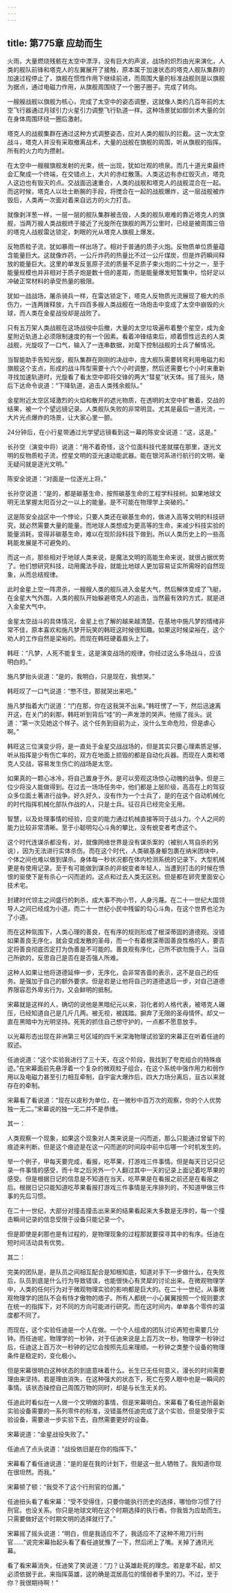 ```yaml
---
---
---
```

title: 第775章 应劫而生
---



火雨，大量燃烧残骸在太空中漂浮，没有巨大的声波，战场的炽烈由光来演化，人类的舰队前锋和塔克人的左翼展开了接触，原本属于加速状态的塔克人舰队集群的加速过程停止了，旗舰在惯性作用下继续前进，而周围大量的标准战舰则是以旗舰为据点，通过电磁力作用，从旗舰周围绕了一个圈子圈子。完成了转向。

一艘艘战舰以旗舰为核心，完成了太空中的姿态调整，这就像人类的几百年前的太空飞行器通过月球引力火星引力调整飞行轨道一样。这种场景犹如御剑术大量的剑在身体周围环绕一圈后激射。

塔克人的战舰集群在通过这种方式调整姿态，应对人类的舰队的拦截。这一次太空战斗，塔克人并没有采取撤离战术，大量的战舰在旗舰的周围，听从旗舰的指挥。所有的火力均为攒射。

在太空中一艘艘旗舰发射的光束，统一出现，犹如壮观的喷泉。而几十道光束最终会汇聚成一个终端，在交错点上，大片的赤红散落。人类这边有赤红毁灭点，塔克人这边也有毁灭的点。交战面迅速重合，人类的战舰和塔克人的战舰混合在一起。而这时候，塔克人以壮士断腕的手段，将搅合在一起的战舰爆炸，这一层战舰被炸毁后，人类再一次面对着来自远方的火力打击。

就像剥洋葱一样，一层一层的舰队集群被击毁，人类的舰队艰难的靠近塔克人的旗舰，当两万艘人类战舰终于接近了光旋所在旗舰的两万公里时，已经是被周围三倍的塔克人战舰雷达锁定，刺眼的光从塔克人旗舰上爆发。

反物质粒子流，犹如暴雨一样出场了。相对于普通的质子火炮。反物质单位质量蕴含能量巨大。这就像炸药，一公斤炸药的热量比不过一公斤煤炭，但是炸药瞬间释放的能量巨大。这里的单发反氢原子流的质量不足质子束火炮的二十分之一，至于能量规模也并非相对于质子炮是数十倍的差距，而是能量爆发短暂集中，恰好足以冲破正常材料的承受热量的极限。

犹如一战战场，屠杀骑兵一样，在雷达锁定下，塔克人反物质光流展现了极大的杀伤力，一连两拨释放，九千四百多艘人类战舰在一场炮击中变成了太空中崩毁的火球，而人类在金星战役却是战败了。

只有五万架人类战舰在这场战役中后撤，大量的太空垃圾遍布着整个星空，成为金星附近轨道上必须限制速度的有一个因素。看着冲锋结束后，顺着惯性远去的人类战舰，光旋叹了一口气，输入了一连串数据，对麾下控制战舰的士兵了解情况。

当智能助手告知光旋，舰队集群在刚刚的决战中，庞大舰队需要转弯利用电磁力和旗舰这个支点，形成的战斗阵型需要十六个小时调整，然后还需要七个小时来重新寻找加速轨道时，光旋看了看太空中即将交锋的两大“彗星”状天体。摇了摇头，随后下达命令说道：“下降轨道，追击人类残余舰队。”

金星附近太空区域激烈的火焰和散开的遮光物质，在透明的太空中扩散着，交战的结果，被一个个望远镜记录。人类舰队失败的非常明显。尤其是最后一道光流，一大片光点爆炸的场景，让大家心里一颤。

24分钟后，在小行星带通过光学望远镜看到这一幕的陈安全说道：“这，这是。”

长孙空（演变中将）说道：“用不着奇怪，这个位面科技代差就摆在那里，逐光文明的反物质粒子流，控星文明的亚光速动能武器。能在银河系进行航行的文明，毫无疑问就是逐光文明。”

陈安全说道：“对面是一位逐光上将。”

长孙空说道：“是的，都是碳基生命，按照碳基生命的工程学科技树。如果地球文明无法掌握太阳百分之一以上的能量。是不可能在物理学上突破的。”

这是陈安全战区中一个悖论，只要人类还在碳基生命的，做进入高等文明的科技研究，就必然需要大量的能量。而地球人类想成为更高等的生命，来减少科技实验的能量消耗，变得非碳基生命，难以在现阶段科技下做到。所以人类历史上的一些高耗能发展是不可避免的。

而这一点，那些相对于地球人类来说，是魔法文明的高能生命来说，就很占据优势了。他们想研究科技，动用魔法手段，就能比地球人更加容易证实所需呀的自然现象，从而总结规律。

此时金星上空一阵肃杀，一艘艘人类的舰队进入金星大气，然后解体变成了飞艇，在金星大气外围，人类的舰队开始躲避塔克人的追击，当然最有效的方式，就是进入金星大气中。

金星太空战斗的具体情况，金星上也了解的越来越清楚。在基地中施凡梦的情绪非常不佳，原本喜欢和施凡梦开玩笑的韩旺这时候很知趣。如果这时候梁裕在，这个劝人的工作自然是梁裕的。而现在韩旺硬着眉头上了。

韩旺：“凡梦，人死不能复生，这是演变战场的规律，你经过这么多场战斗，应该明白的。”

施凡梦抬头说道：“是的，我明白，只是现在，我想哭。”

韩旺叹了一口气说道：“憋不住，那就哭出来吧。”

施凡梦指着大门说道：“门在那，你在这我哭不出来。”韩旺愣了一下，然后迅速离开这，在关门的刹那，韩旺听到背后“哇”的一声发泄的哭声。他摇了摇头。说道：“第一次见她这个样子。这个任务到目前为止，没什么生命危险，但是虐心啊。”

韩旺这三位演变少将，是一直处于金星交战战场的，但是其实只要心理素质足够，听从指挥是少有伤亡率的，双方在地面上损毁的都是自动化兵器。而现在人类和塔克人交战，容易发生伤亡的战场是太空。

如果真的一颗心冰冷，将自己置身于外。是可以旁观这场惊心动魄的战争。但是三位少将没人能做得到。在过去一场场任务中，他们都是上层阶级，高高在上的驾驭众多位面土著进行战争。好久好久，没有作为一个士兵了，是的在这个自动机械化的时代指挥机械化部队作战的人，只是士兵。征召兵已经完全无用。

智慧，以及处理事情的经验，应变的能力通过机械直接等同于战斗力。个人之间的能力比较非常清晰。至于小聪明勾心斗角的攀比，没有蜕变者考虑这个。

这个时代连谋杀都没有，对，就像网络世界是没有谋杀案的（被别人骂自杀的另说），因为无法进行实体杀伤。而在这个时代，人类碳基身躯包裹在纳米团块中，个体之间也难以做到谋杀。身体每一秒状况都在体内检测系统的记录下。大型机械更是有使用记录。至于有可能做到谋杀的非蜕变者年轻人，当遭到打击的时候在愤恨的驱使下是有杀心一闪而逝的。这点和过去人类无区别。但是都在卵壳里面安心技术宅。

封建时代领主之间盛行的刺杀，成大事不拘小节，人身污蔑。在二十一世纪大国领导人之间已经成为小道。而二十一世纪小民中残留的勾心斗角，在这个世界也沦为了小道。

而在这种氛围下，人类心理的善良，在有序的规则形成了根深蒂固的道德观。没错如果善良无序化，就会变成发散的圣母，而一个有着根深蒂固善良性格的人，要否定将善良彻底否定打为伪善是不可能的。善良观有序化，己所不欲勿施于人，当自己所欲的，反思自己是否在是否强人所难。

这种人如果让他将道德延伸一步，无序化，会非常吝啬的表示，这不是自己的任务。是强加于自己的额外要求。但是若是让他将自己的道德退后一步，对自己道德界限容忍外卑劣行为，又会鲜明的抵制。

宋幕就是这样的人，确切的说他是黑暗纪元以来，羽化者的人格代表，被塔克人碾压，已经知道自己是几斤几两。被无视，被践踏。摒弃了无限的圣母情怀。却又一直在黑暗中为光明坚持。死死的抓住自己想守护的，一点都不愿意放手。

以光幕形态出现在非洲第三号区域的四千米深海物理试验室的宋幕正在听着任迪的叙述。

任迪说道：“这个实验我进行了三十天，在这个阶段，我找到了夸克组合的特殊痕迹。”在宋幕面前先悬浮着一个复杂的微观粒子组合，在这个系统中强作用力和弱作用以及电磁力甚至引力相互牵制，自宇宙大爆炸后，四大力场分离后，亘古以来就存在的牵制。

宋幕看了看说道：“现在以皮秒为单位，在一微秒中百万次的观察，你的个人优势独一无二。”宋幕说的独一无二并不是恭维。

其一：

人类观察一个现象，如果这个现象对人类来说是一闪而逝，那么只能通过曾留下的痕迹来判断。但是这个痕迹是在这一闪而逝的时间段中前中后哪一个时机发生的。

举一个例子，甲每天要完成，看报，吃苹果，打游戏三件事情。但是每天日记只记录一件事情的感受，而十年之后另外一个人翻过其中一天的记录上面记着吃苹果的感受。但是根据日记的信息是不知道在当天，吃苹果是在看报之前还是在看报之后。根据日记只能知道吃苹果看报打游戏三件事情是无序排列的，不知道甲做三件事的先后习惯。

在二十一世纪，大部分对撞击撞击出来来的结果看起来大多数是无序的，每一个撞击瞬间记录的信息受限于设备只能记录一个。

但是即使是刹那也是有过程的，是物理现象的过程那就要探寻其中的有序。任迪在短时间活动具有优势。

其二：

完美的团队是，是队员之间相互配合是知根知底，知道对手下一步做什么，在失败后，队员到底是什么行为导致错误，也能很快心有灵犀的讨论出来。在微观物理学中，人类的任何行为对于微观物理实验的影响都是巨大的。在二十一世纪，从事微观物理学的团队不会有恃才傲物的痞子。所有人都统一小心翼翼按照一个规则要求在统一的指挥下，对不同的方向可能进行研究。而在这时间内，单单各个零件的温度都不同了。

而现在，这个实验任迪是一个人在做。一个个人组成的团队讨论再短也需要几分钟。而任迪呢，物理学的一秒钟，对于任迪来说是上百万次一秒。物理学一秒钟过后，任迪这上百万次一秒钟的记忆会按照先后来理顺。一秒钟之类整个设备的物理条件是稳定的，变化极小。

但是宋幕很明白这种状态的到底意味着什么。长生已无任何意义，漫长的时间需要理由来坚持。若是理由消失，在这种强大的状态下，死亡在旁人眼中也是一瞬间的事情。该状态操控自己周围万物的同时，却是与长生无关的。

任迪此时看似在一人做一个文明做的事情，但是宋幕明白。宋幕看了看任迪所最新实验设备需要的一系列零件的标准，没错虽然任迪完成了这个实验，但是受限于实验设备，需要进一步实验下去，自然需要更好的设备。

宋幕说道：“金星战役失败了。”

任迪点了点头说道：“战役依旧是在你的指挥下。”

宋幕看了看任迪说道：“是的是在我的计划下，但是这一批人牺牲了。我知道你现在很坦然。而我。”

宋幕顿了顿：“我受不了这个行刑官的位置。”

任迪扭头看了看宋幕：“受不受得住，只要你能执行历史的选择，哪怕你习惯了行刑官。也没关系。你只是地球文明在这个时期选择的执行者。你我皆为应劫而生。只需要做好这个时期文明的选择就行了。”

宋幕摇了摇头说道：“明白，但是我适应不了，我适应不了这种不用刀行刑官……”说完宋幕抬起头看了看任迪犹豫了一下，然后闭上了嘴。关掉了通讯光幕。

看了看宋幕消失，任迪笑了笑说道：“刀？让英雄赴死的理念。若是拿不起，却又必须依据于此，来指挥英雄，这的确是混居高位的懦弱者手里的刀。不过，至于你？我很期待啊！”